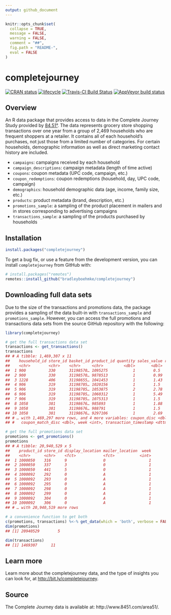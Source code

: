 ```yaml
---
output: github_document
---
```


<!-- README.md is generated from README.Rmd. Please edit that file -->

```r
knitr::opts_chunk$set(
  collapse = TRUE,
  message = FALSE,
  warning = FALSE,
  comment = "##",
  fig.path = "README-",
  eval = FALSE
)
```

# completejourney

<!-- badges: start -->
[![CRAN status](https://www.r-pkg.org/badges/version/completejourney)](https://CRAN.R-project.org/package=completejourney)
[![lifecycle](https://img.shields.io/badge/lifecycle-stable-brightgreen.svg)](https://www.tidyverse.org/lifecycle/#stable)
[![Travis-CI Build Status](https://travis-ci.org/bradleyboehmke/completejourney.svg?branch=master)](https://travis-ci.org/bradleyboehmke/completejourney)
[![AppVeyor build status](https://ci.appveyor.com/api/projects/status/github/bradleyboehmke/completejourney?branch=master&svg=true)](https://ci.appveyor.com/project/bradleyboehmke/completejourney)
<!-- badges: end -->

## Overview

An R data package that provides access to data in the Complete Journey Study 
provided by [84.51°](http://www.8451.com). The data represents grocery store 
shopping transactions over one year from a group of 2,469 households who are 
frequent shoppers at a retailer. It contains all of each household's purchases, 
not just those from a limited number of categories. For certain households, 
demographic information as well as direct marketing contact history are included. 

* `campaigns`: campaigns received by each household
* `campaign_descriptions`: campaign metadata (length of time active)
* `coupons`: coupon metadata (UPC code, campaign, etc.)
* `coupon_redemptions`: coupon redemptions (household, day, UPC code, campaign)
* `demographics`: household demographic data (age, income, family size, etc.)
* `products`: product metadata (brand, description, etc.)
* `promotions_sample`: a sampling of the product placement in mailers and in stores corresponding to advertising campaigns
* `transactions_sample`: a sampling of the products purchased by households

## Installation

```r
install.packages("completejourney")
```

To get a bug fix, or use a feature from the development version, you can install `completejourney` from GitHub with:

```r
# install.packages("remotes")
remotes::install_github("bradleyboehmke/completejourney")
```


## Downloading full data sets

Due to the size of the transactions and promotions data, the package provides a
sampling of the data built-in with `transactions_sample` and `promotions_sample`. 
However, you can access the full promotions and transactions data sets from the 
source GitHub repository with the following: 

```r
library(completejourney)

# get the full transactions data set
transactions <- get_transactions()
transactions
## # A tibble: 1,469,307 x 11
##    household_id store_id basket_id product_id quantity sales_value retail_disc
##    <chr>        <chr>    <chr>     <chr>         <dbl>       <dbl>       <dbl>
##  1 900          330      31198570… 1095275           1        0.5        0    
##  2 900          330      31198570… 9878513           1        0.99       0.1  
##  3 1228         406      31198655… 1041453           1        1.43       0.15 
##  4 906          319      31198705… 1020156           1        1.5        0.290
##  5 906          319      31198705… 1053875           2        2.78       0.8  
##  6 906          319      31198705… 1060312           1        5.49       0.5  
##  7 906          319      31198705… 1075313           1        1.5        0.290
##  8 1058         381      31198676… 985893            1        1.88       0.21 
##  9 1058         381      31198676… 988791            1        1.5        1.29 
## 10 1058         381      31198676… 9297106           1        2.69       0    
## # … with 1,469,297 more rows, and 4 more variables: coupon_disc <dbl>,
## #   coupon_match_disc <dbl>, week <int>, transaction_timestamp <dttm>
```

```r
# get the full promotions data set
promotions <- get_promotions()
promotions
## # A tibble: 20,940,529 x 5
##    product_id store_id display_location mailer_location  week
##    <chr>      <chr>    <fct>            <fct>           <int>
##  1 1000050    316      9                0                   1
##  2 1000050    337      3                0                   1
##  3 1000050    441      5                0                   1
##  4 1000092    292      0                A                   1
##  5 1000092    293      0                A                   1
##  6 1000092    295      0                A                   1
##  7 1000092    298      0                A                   1
##  8 1000092    299      0                A                   1
##  9 1000092    304      0                A                   1
## 10 1000092    306      0                A                   1
## # … with 20,940,519 more rows
```

```r
# a convenience function to get both
c(promotions, transactions) %<-% get_data(which = 'both', verbose = FALSE)
dim(promotions)
## [1] 20940529        5

dim(transactions)
## [1] 1469307      11
```

## Learn more

Learn more about the completejourney data, and the type of insights you can look for, at [http://bit.ly/completejourney](https://bradleyboehmke.github.io/completejourney/).

## Source

The Complete Journey data is available at: http://www.8451.com/area51/.
